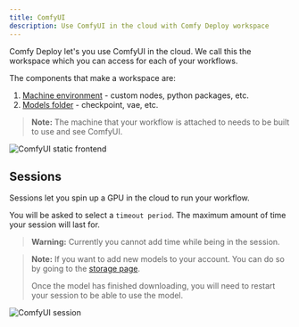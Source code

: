 ```yaml
---
title: ComfyUI
description: Use ComfyUI in the cloud with Comfy Deploy workspace
---
```


Comfy Deploy let's you use ComfyUI in the cloud. We call this the workspace which you can access for each of your workflows.

The components that make a workspace are:
1. [Machine environment](/v2/machines/environment) - custom nodes, python packages, etc.
1. [Models folder](/v2/models/download) - checkpoint, vae, etc.

> **Note:** The machine that your workflow is attached to needs to be built to use and see ComfyUI.

![ComfyUI static frontend](/images/workspace/static.png)

## Sessions 

Sessions let you spin up a GPU in the cloud to run your workflow. 

You will be asked to select a `timeout period`. The maximum amount of time your session will last for.

> **Warning:** Currently you cannot add time while being in the session.

> **Note:** If you want to add new models to your account. You can do so by going to the [storage page](https://www.comfydeploy.com/storage).
> 
> Once the model has finished downloading, you will need to restart your session to be able to use the model.

![ComfyUI session](/images/workspace/session.png)
